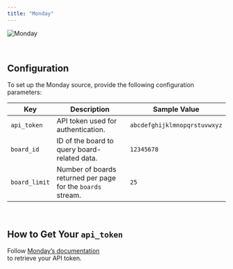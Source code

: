 ```yaml
---
title: "Monday"
---
```


![Monday](https://user-images.githubusercontent.com/80284865/216693464-961b160f-d987-41a6-85e6-a216f040e897.png)

<br/>

## Configuration

To set up the Monday source, provide the following configuration parameters:

| Key           | Description                                                       | Sample Value           |
| ------------- | ----------------------------------------------------------------- | ---------------------- |
| `api_token`   | API token used for authentication.                                | `abcdefghijklmnopqrstuvwxyz` |
| `board_id`    | ID of the board to query board-related data.                      | `12345678`              |
| `board_limit` | Number of boards returned per page for the `boards` stream.        | `25`                    |

<br/>

## How to Get Your `api_token`

Follow [Monday’s documentation](https://developer.monday.com/api-reference/docs/authentication#accessing-api-tokens)  
to retrieve your API token.

<br/>
